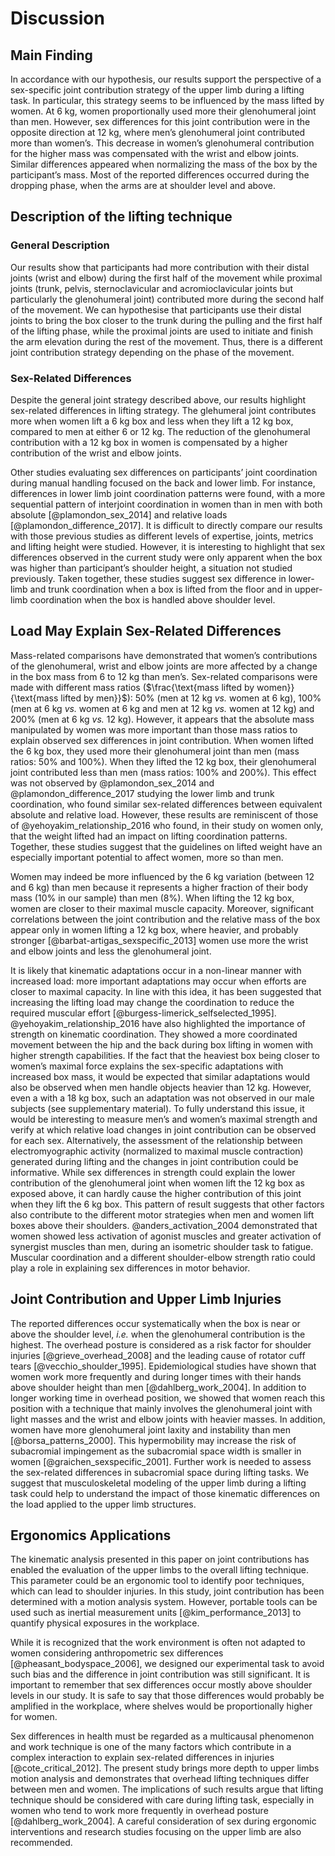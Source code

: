 # Discussion

## Main Finding

In accordance with our hypothesis, our results support the perspective of a sex-specific joint contribution strategy of the upper limb during a lifting task.
In particular, this strategy seems to be influenced by the mass lifted by women.
At 6\ kg, women proportionally used more their glenohumeral joint than men.
However, sex differences for this joint contribution were in the opposite direction at 12\ kg, where men’s glenohumeral joint contributed more than women’s.
This decrease in women’s glenohumeral contribution for the higher mass was compensated with the wrist and elbow joints.
Similar differences appeared when normalizing the mass of the box by the participant's mass.
Most of the reported differences occurred during the dropping phase, when the arms are at shoulder level and above.

<!-- ------ -->

## Description of the lifting technique

### General Description
Our results show that participants had more contribution with their distal joints (wrist and elbow) during the first half of the movement while proximal joints (trunk, pelvis, sternoclavicular and acromioclavicular joints but particularly the glenohumeral joint) contributed more during the second half of the movement.
We can hypothesise that participants use their distal joints to bring the box closer to the trunk during the pulling and the first half of the lifting phase, while the proximal joints are used to initiate and finish the arm elevation during the rest of the movement.
Thus, there is a different joint contribution strategy depending on the phase of the movement.

### Sex-Related Differences
Despite the general joint strategy described above, our results highlight sex-related differences in lifting strategy.
The glehumeral joint contributes more when women lift a 6\ kg box and less when they lift a 12\ kg box, compared to men at either 6 or 12\ kg. 
The reduction of the glenohumeral contribution with a 12\ kg box in women is compensated by a higher contribution of the wrist and elbow joints.

Other studies evaluating sex differences on participants’ joint coordination during manual handling focused on the back and lower limb.
For instance, differences in lower limb joint coordination patterns were found, with a more sequential pattern of interjoint coordination in women than in men with both absolute [@plamondon_sex_2014] and relative loads [@plamondon_difference_2017].
It is difficult to directly compare our results with those previous studies as different levels of expertise, joints, metrics and lifting height were studied.
However, it is interesting to highlight that sex differences observed in the current study were only apparent when the box was higher than participant’s shoulder height, a situation not studied previously. Taken together, these studies suggest sex difference in lower-limb and trunk coordination when a box is lifted from the floor and in upper-limb coordination when the box is handled above shoulder level.

<!-- ------ -->

## Load May Explain Sex-Related Differences

Mass-related comparisons have demonstrated that women's contributions of the glenohumeral, wrist and elbow joints are more affected by a change in the box mass from 6 to 12\ kg than men's.
Sex-related comparisons were made with different mass ratios ($\frac{\text{mass lifted by women}}{\text{mass lifted by men}}$): 50% (men at 12\ kg *vs.* women at 6\ kg), 100% (men at 6\ kg *vs.* women at 6\ kg and men at 12\ kg *vs.* women at 12\ kg) and 200% (men at 6\ kg *vs.* 12\ kg).
However, it appears that the absolute mass manipulated by women was more important than those mass ratios to explain observed sex differences in joint contribution.
When women lifted the 6\ kg box, they used more their glenohumeral joint than men (mass ratios: 50% and 100%).
When they lifted the 12\ kg box, their glenohumeral joint contributed less than men (mass ratios: 100% and 200%).
This effect was not observed by @plamondon_sex_2014 and @plamondon_difference_2017 studying the lower limb and trunk coordination, who found similar sex-related differences between equivalent absolute and relative load. However, these results are reminiscent of those of @yehoyakim_relationship_2016 who found, in their study on women only, that the weight lifted had an impact on lifting coordination patterns.
Together, these studies suggest that the guidelines on lifted weight have an especially important potential to affect women, more so than men.

Women may indeed be more influenced by the 6\ kg variation (between 12 and 6\ kg) than men because it represents a higher fraction of their body mass (10% in our sample) than men (8%).
When lifting the 12\ kg box, women are closer to their maximal muscle capacity.
Moreover, significant correlations between the joint contribution and the relative mass of the box appear only in women lifting a 12\ kg box, where heavier, and probably stronger [@barbat-artigas_sexspecific_2013] women use more the wrist and elbow joints and less the glenohumeral joint.

It is likely that kinematic adaptations occur in a non-linear manner with increased load: more important adaptations may occur when efforts are closer to maximal capacity.
In line with this idea, it has been suggested that increasing the lifting load may change the coordination to reduce the required muscular effort [@burgess-limerick_selfselected_1995].
@yehoyakim_relationship_2016 have also highlighted the importance of strength on kinematic coordination.
They showed a more coordinated movement between the hip and the back during box lifting in women with higher strength capabilities.
If the fact that the heaviest box being closer to women’s maximal force explains the sex-specific adaptations with increased box mass, it would be expected that similar adaptations would also be observed when men handle objects heavier than 12\ kg.
However, even a with a 18\ kg box, such an adaptation was not observed in our male subjects (see supplementary material).
To fully understand this issue, it would be interesting to measure men’s and women’s maximal strength and verify at which relative load changes in joint contribution can be observed for each sex.
Alternatively, the assessment of the relationship between electromyographic activity (normalized to maximal muscle contraction) generated during lifting and the changes in joint contribution could be informative.
While sex differences in strength could explain the lower contribution of the glenohumeral joint when women lift the 12\ kg box as exposed above, it can hardly cause the higher contribution of this joint when they lift the 6\ kg box.
This pattern of result suggests that other factors also contribute to the different motor strategies when men and women lift boxes above their shoulders.
@anders_activation_2004 demonstrated that women showed less activation of agonist muscles and greater activation of synergist muscles than men, during an isometric shoulder task to fatigue.
Muscular coordination and a different shoulder-elbow strength ratio could play a role in explaining sex differences in motor behavior.

<!-- ------ -->

## Joint Contribution and Upper Limb Injuries

The reported differences occur systematically when the box is near or above the shoulder level, *i.e.* when the glenohumeral contribution is the highest.
The overhead posture is considered as a risk factor for shoulder injuries [@grieve_overhead_2008] and the leading cause of rotator cuff tears [@vecchio_shoulder_1995].
Epidemiological studies have shown that women work more frequently and during longer times with their hands above shoulder height than men [@dahlberg_work_2004].
In addition to longer working time in overhead position, we showed that women reach this position with a technique that mainly involves the glenohumeral joint with light masses and the wrist and elbow joints with heavier masses. In addition, women have more glenohumeral joint laxity and instability than men [@borsa_patterns_2000].
This hypermobility may increase the risk of subacromial impingement as the subacromial space width is smaller in women [@graichen_sexspecific_2001]. Further work is needed to assess the sex-related differences in subacromial space during lifting tasks.
We suggest that musculoskeletal modeling of the upper limb during a lifting task could help to understand the impact of those kinematic differences on the load applied to the upper limb structures.

<!-- ------ -->

## Ergonomics Applications
The kinematic analysis presented in this paper on joint contributions has enabled the evaluation of the upper limbs to the overall lifting technique.
This parameter could be an ergonomic tool to identify poor techniques, which can lead to shoulder injuries.
In this study, joint contribution has been determined with a motion analysis system. However, portable tools can be used such as inertial measurement units [@kim_performance_2013] to quantify physical exposures in the workplace.

While it is recognized that the work environment is often not adapted to women considering anthropometric sex differences [@pheasant_bodyspace_2006], we designed our experimental task to avoid such bias and the difference in joint contribution was still significant.
It is important to remember that sex differences occur mostly above shoulder levels in our study. It is safe to say that those differences would probably be amplified in the workplace, where shelves would be proportionally higher for women.

Sex differences in health must be regarded as a multicausal phenomenon and work technique is one of the many factors which contribute in a complex interaction to explain sex-related differences in injuries [@cote_critical_2012].
The present study brings more depth to upper limbs motion analysis and demonstrates that overhead lifting techniques differ between men and women.
The implications of such results argue that lifting technique should be considered with care during lifting task, especially in women who tend to work more frequently in overhead posture [@dahlberg_work_2004].
A careful consideration of sex during ergonomic interventions and research studies focusing on the upper limb are also recommended.
